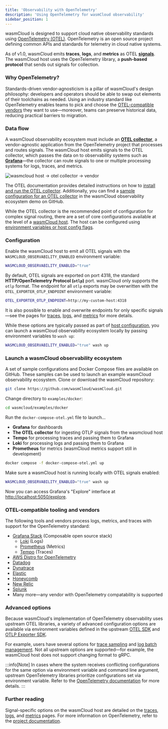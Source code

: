 ```yaml
---
title: 'Observability with OpenTelemetry'
description: 'Using OpenTelemetry for wasmCloud observability'
sidebar_position: 1
---
```


wasmCloud is designed to support cloud native observability standards using [OpenTelemetry (OTEL)](https://opentelemetry.io/). OpenTelemetry is an open source project defining common APIs and standards for telemetry in cloud native systems. 

As of v1.0, wasmCloud emits **traces**, **logs**, and **metrics** as OTEL [**signals**](https://opentelemetry.io/docs/concepts/signals/). The wasmCloud host uses the OpenTelemetry library, a **push-based protocol** that sends out signals for collection.

### Why OpenTelemetry?

Standards-driven vendor-agnosticism is a pillar of wasmCloud's design philosophy: developers and operators should be able to swap out elements of their toolchains as needed. Using an industry standard like OpenTelemetry enables teams to pick and choose the [OTEL-compatible vendors](#otel-compatible-vendors) they want to use&mdash;moreover, teams can preserve historical data, reducing practical barriers to migration. 

### Data flow

A wasmCloud observability ecosystem must include an [**OTEL collector**](https://opentelemetry.io/docs/collector/), a vendor-agnostic application from the OpenTelemetry project that processes and routes signals. The wasmCloud host emits signals to the OTEL collector, which passes the data on to observability systems such as [**Grafana**](https://github.com/grafana/grafana)&mdash;the collector can route signals to one or multiple processing systems for logs, traces, and metrics.

![wasmcloud host -> otel collector -> vendor](../../../static/img/otel-architecture.png)

The OTEL documentation provides detailed instructions on how to [install and run the OTEL collector](https://opentelemetry.io/docs/collector/quick-start/). Additionally, you can find a [sample configuration for an OTEL collector](https://github.com/wasmCloud/wasmCloud/blob/main/examples/docker/otel-collector.yaml) in the wasmCloud observability ecosystem demo on GitHub.

While the OTEL collector is the recommended point of configuration for complex signal routing, there are a set of core configurations available at the level of a [wasmCloud host](https://wasmcloud.com/docs/concepts/hosts). The host can be configured using [environment variables or host config flags](/docs/reference/host-config).

### Configuration

Enable the wasmCloud host to emit all OTEL signals with the `WASMCLOUD_OBSERVABILITY_ENABLED` environment variable:

```bash
WASMCLOUD_OBSERVABILITY_ENABLED="true"
```

By default, OTEL signals are exported on port 4318, the standard **HTTP/OpenTelemetry Protocol (`otlp`)** port. wasmCloud only supports the `otlp` format. The endpoint for all `otlp` exports may be overwritten with the `OTEL_EXPORTER_OTLP_ENDPOINT` environment variable:

```bash
OTEL_EXPORTER_OTLP_ENDPOINT=http://my-custom-host:4318
```

It is also possible to enable and overwrite endpoints for only specific signals&mdash;see the pages for [traces](/docs/deployment/observability/tracing), [logs](/docs/deployment/observability/logs), and [metrics](/docs/deployment/observability/metrics) for more details.

While these options are typically passed as part of [host configuration](/docs/reference/host-config), you can launch a wasmCloud observability ecosystem locally by passing environment variables to `wash up`:

```bash
WASMCLOUD_OBSERVABILITY_ENABLED="true" wash up
```

### Launch a wasmCloud observability ecosystem

A set of sample configurations and Docker Compose files are available on GitHub. These samples can be used to launch an example wasmCloud observability ecosystem. Clone or download the wasmCloud repository:

```bash
git clone https://github.com/wasmCloud/wasmCloud.git
```

Change directory to `examples/docker`:

```bash
cd wasmcloud/examples/docker
```

Run the `docker-compose-otel.yml` file to launch...

- **Grafana** for dashboards
- **The OTEL collector** for ingesting OTLP signals from the wasmcloud host
- **Tempo** for processing traces and passing them to Grafana
- **Loki** for processing logs and passing them to Grafana
- **Prometheus** for metrics (wasmCloud metrics support still in development)

```bash
docker compose -f docker-compose-otel.yml up
```

Make sure a wasmCloud host is running locally with OTEL signals enabled:

```bash
WASMCLOUD_OBSERVABILITY_ENABLED="true" wash up
```

Now you can access Grafana's "Explore" interface at [http://localhost:5050/explore](http://localhost:5050/explore).

### OTEL-compatible tooling and vendors

The following tools and vendors process logs, metrics, and traces with support for the OpenTelemetry standard:

* [Grafana Stack](https://grafana.com/about/grafana-stack/) (Composable open source stack)
    - [Loki](https://grafana.com/docs/loki/latest/) (Logs)
    - [Prometheus](https://grafana.com/docs/grafana/latest/fundamentals/intro-to-prometheus/) (Metrics)
    - [Tempo](https://grafana.com/docs/tempo/latest/) (Traces)
* [AWS Distro for OpenTelemetry](https://aws.amazon.com/otel/)
* [Datadog](https://www.datadoghq.com/)
* [Dynatrace](https://www.dynatrace.com/)
* [Elastic](https://www.elastic.co/)
* [Honeycomb](https://www.honeycomb.io/)
* [New Relic](https://newrelic.com/)
* [Splunk](https://www.splunk.com/)
* Many more&mdash;any vendor with OpenTelemetry compatability is supported

### Advanced options

Because wasmCloud's implementation of OpenTelemetry observability uses upstream OTEL libraries, a variety of advanced configuration options are available via environment variables defined in the upstream [OTEL SDK](https://opentelemetry.io/docs/specs/otel/configuration/sdk-environment-variables/) and [OTLP Exporter SDK](https://opentelemetry.io/docs/languages/sdk-configuration/otlp-exporter/).

For example, users have several options for [trace sampling](https://opentelemetry.io/docs/specs/otel/configuration/sdk-environment-variables/#general-sdk-configuration) and [log batch management](https://opentelemetry.io/docs/specs/otel/configuration/sdk-environment-variables/#batch-logrecord-processor). Not all upstream options are supported&mdash;for example, the wasmCloud host does not support changing format to gRPC.

:::info[Note]
In cases where the system receives conflicting configurations for the same option via environment variable and command line argument, upstream OpenTelemetry libraries prioritize configurations set via environment variable. Refer to the [OpenTelemetry documentation](https://opentelemetry.io/docs/languages/sdk-configuration/) for more details.
:::

### Further reading

Signal-specific options on the wasmCloud host are detailed on the [traces](/docs/deployment/observability/tracing), [logs](/docs/deployment/observability/logs), and [metrics](/docs/deployment/observability/metrics) pages. For more information on OpenTelemetry, refer to the [project documentation](https://opentelemetry.io/docs/).
